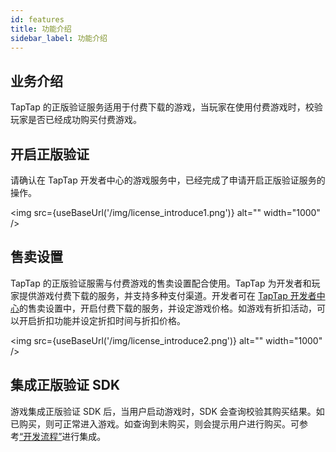 ```yaml
---
id: features
title: 功能介绍
sidebar_label: 功能介绍
---
```



## 业务介绍
TapTap 的正版验证服务适用于付费下载的游戏，当玩家在使用付费游戏时，校验玩家是否已经成功购买付费游戏。

## 开启正版验证

请确认在 TapTap 开发者中心的游戏服务中，已经完成了申请开启正版验证服务的操作。

<img src={useBaseUrl('/img/license_introduce1.png')} alt="" width="1000" />

## 售卖设置

TapTap 的正版验证服需与付费游戏的售卖设置配合使用。TapTap 为开发者和玩家提供游戏付费下载的服务，并支持多种支付渠道。开发者可在 [TapTap 开发者中心](https://developer.taptap.com/)的售卖设置中，开启付费下载的服务，并设定游戏价格。如游戏有折扣活动，可以开启折扣功能并设定折扣时间与折扣价格。

<img src={useBaseUrl('/img/license_introduce2.png')} alt="" width="1000" />

## 集成正版验证 SDK

游戏集成正版验证 SDK 后，当用户启动游戏时，SDK 会查询校验其购买结果。如已购买，则可正常进入游戏。如查询到未购买，则会提示用户进行购买。可参考[“开发流程”](/v2/sdk/lisence/guide)进行集成。